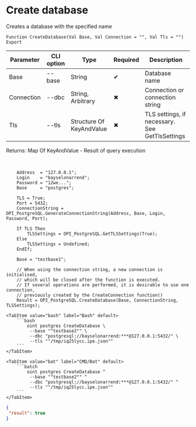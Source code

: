 ﻿---
sidebar_position: 1
description: Create database and other functions to work with PostgreSQL in the Open Integration Package, a free open-source integration library for 1C:Enterprise 8, OneScript and CLI
keywords: [1C, 1С, 1С:Enterprise, 1С:Enterprise 8.3, API, Integration, Services, Exchange, OneScript, CLI, PostgreSQL]
---


# Create database
 Creates a database with the specified name



`Function CreateDatabase(Val Base, Val Connection = "", Val Tls = "") Export`

  | Parameter | CLI option | Type | Required | Description |
  |-|-|-|-|-|
  | Base | --base | String | &#x2714; | Database name |
  | Connection | --dbc | String, Arbitrary | &#x2716; | Connection or connection string |
  | Tls | --tls | Structure Of KeyAndValue | &#x2716; | TLS settings, if necessary. See GetTlsSettings |

  
  Returns:  Map Of KeyAndValue - Result of query execution

<br/>



```bsl title="1C:Enterprise/OneScript code example"
    Address  = "127.0.0.1";
    Login    = "bayselonarrend";
    Password = "12we...";
    Base     = "postgres";

    TLS = True;
    Port = 5432;
    ConnectionString = OPI_PostgreSQL.GenerateConnectionString(Address, Base, Login, Password, Port);

    If TLS Then
        TLSSettings = OPI_PostgreSQL.GetTLSSettings(True);
    Else
        TLSSettings = Undefined;
    EndIf;

    Base = "testbase1";

    // When using the connection string, a new connection is initialised,
    // which will be closed after the function is executed.
    // If several operations are performed, it is desirable to use one connection,
    // previously created by the CreateConnection function()
    Result = OPI_PostgreSQL.CreateDatabase(Base, ConnectionString, TLSSettings);
```
 

 <Tabs>
  
    <TabItem value="bash" label="Bash" default>
        ```bash
            oint postgres CreateDatabase \
             --base ""testbase2"" \
             --dbc "postgresql://bayselonarrend:***@127.0.0.1:5432/" \
             --tls ""/tmp/iq25lycc.ipe.json""
        ```
    </TabItem>
  
    <TabItem value="bat" label="CMD/Bat" default>
        ```batch
            oint postgres CreateDatabase ^
             --base ""testbase2"" ^
             --dbc "postgresql://bayselonarrend:***@127.0.0.1:5432/" ^
             --tls ""/tmp/iq25lycc.ipe.json""
        ```
    </TabItem>
</Tabs>


```json title="Result"
{
 "result": true
}
```
